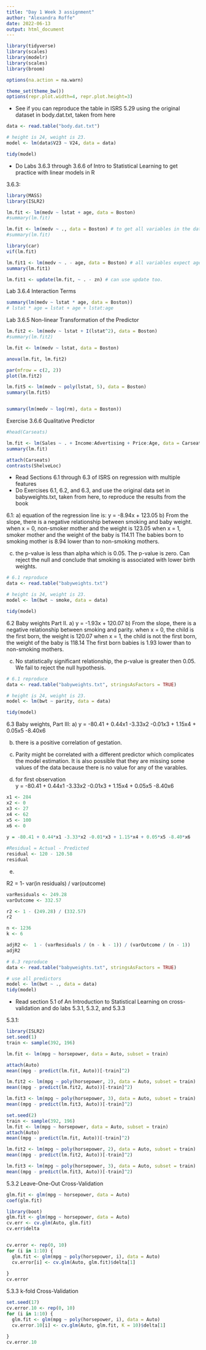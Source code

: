---
title: "Day 1 Week 3 assignment"
author: "Alexandra Roffe"
date: 2022-06-13
output: html_document
---
```{r}

library(tidyverse)
library(scales)
library(modelr)
library(scales)
library(broom)

options(na.action = na.warn)

theme_set(theme_bw())
options(repr.plot.width=4, repr.plot.height=3)
```

- See if you can reproduce the table in ISRS 5.29 using the original dataset in body.dat.txt, taken from here

```{r}

data <- read.table("body.dat.txt")

# height is 24, weight is 23. 
model <- lm(data$V23 ~ V24, data = data)

tidy(model)

```

- Do Labs 3.6.3 through 3.6.6 of Intro to Statistical Learning to get practice with linear models in R

3.6.3:
```{r}
library(MASS)
library(ISLR2)

lm.fit <- lm(medv ~ lstat + age, data = Boston)
#summary(lm.fit)

lm.fit <- lm(medv ~ ., data = Boston) # to get all variables in the data
#summary(lm.fit)

library(car)
vif(lm.fit)

lm.fit1 <- lm(medv ~ . - age, data = Boston) # all variables expect age
summary(lm.fit1)

lm.fit1 <- update(lm.fit, ~ . - zn) # can use update too. 
```

Lab 3.6.4 Interaction Terms
```{r}
summary(lm(medv ~ lstat * age, data = Boston))
# lstat * age = lstat + age + lstat:age

```

Lab 3.6.5 Non-linear Transformation of the Predictor
```{r}

lm.fit2 <- lm(medv ~ lstat + I(lstat^2), data = Boston)
#summary(lm.fit2)

lm.fit <- lm(medv ~ lstat, data = Boston)

anova(lm.fit, lm.fit2)

par(mfrow = c(2, 2))
plot(lm.fit2)

lm.fit5 <- lm(medv ~ poly(lstat, 5), data = Boston)
summary(lm.fit5)


summary(lm(medv ~ log(rm), data = Boston))

```


Exercise 3.6.6 Qualitative Predictor 
```{r}
#head(Carseats)

lm.fit <- lm(Sales ~ . + Income:Advertising + Price:Age, data = Carseats)
summary(lm.fit)

attach(Carseats)
contrasts(ShelveLoc)
```



- Read Sections 6.1 through 6.3 of ISRS on regression with multiple features
- Do Exercises 6.1, 6.2, and 6.3, and use the original data set in babyweights.txt, taken from here, to reproduce the results from the book


6.1:
a) equation of the regression line is: y = -8.94x + 123.05 
b) From the slope, there is a negative relationship between smoking and baby weight. 
    when x = 0, non-smoker mother and the weight is 123.05
    when x = 1, smoker mother and the weight of the baby is 114.11
    The babies born to smoking mother is 8.94 lower than to non-smoking mothers. 
    
c) the p-value is less than alpha which is 0.05. The p-value is zero. Can reject the null and conclude that smoking is associated with lower birth weights. 

```{r}
# 6.1 reproduce
data <- read.table("babyweights.txt")

# height is 24, weight is 23. 
model <- lm(bwt ~ smoke, data = data)

tidy(model)

```

6.2 Baby weights Part II. 
a) y = -1.93x + 120.07
b) From the slope, there is a negative relationship between smoking and parity. 
    when x = 0, the child is the first born, the weight is 120.07
    when x = 1, the child is not the first born, the weight of the baby is 118.14
    The first born babies is 1.93 lower than to non-smoking mothers. 

c) No statistically significant relationship, the p-value is greater then 0.05. We fail to reject the null hypothesis. 

```{r}
# 6.1 reproduce
data <- read.table("babyweights.txt", stringsAsFactors = TRUE)

# height is 24, weight is 23. 
model <- lm(bwt ~ parity, data = data)

tidy(model)

```

6.3 Baby weights, Part III:
a) y = -80.41 + 0.44x1 -3.33x2 -0.01x3 + 1.15x4 + 0.05x5 -8.40x6

b) there is a positive correlation of gestation. 

c) Parity might be correlated with a different predictor which complicates the model estimation. It is also possible that they are missing some values of the data because there is no value for any of the varables. 

d) for first observation  
    y = -80.41 + 0.44x1 -3.33x2 -0.01x3 + 1.15x4 + 0.05x5 -8.40x6
```{r}
x1 <- 284
x2 <- 0
x3 <- 27
x4 <- 62
x5 <- 100
x6 <- 0
  
y = -80.41 + 0.44*x1 -3.33*x2 -0.01*x3 + 1.15*x4 + 0.05*x5 -8.40*x6

#Residual = Actual - Predicted
residual <- 120 - 120.58
residual
```
e) 

R2 = 1- var(in residuals) / var(outcome)

```{r}
varResiduals <- 249.28
varOutcome <- 332.57

r2 <- 1 - (249.28) / (332.57)
r2

n <- 1236
k <- 6

adjR2 <-  1 - (varResiduals / (n - k - 1)) / (varOutcome / (n - 1))
adjR2
```
```{r}
# 6.3 reproduce
data <- read.table("babyweights.txt", stringsAsFactors = TRUE)

# use all predictors
model <- lm(bwt ~ ., data = data)
tidy(model)

```



- Read section 5.1 of An Introduction to Statistical Learning on cross-validation and do labs 5.3.1, 5.3.2, and 5.3.3

5.3.1:
```{r}
library(ISLR2)
set.seed(1)
train <- sample(392, 196)

lm.fit <- lm(mpg ~ horsepower, data = Auto, subset = train)

attach(Auto)
mean((mpg - predict(lm.fit, Auto))[-train]^2)

lm.fit2 <- lm(mpg ~ poly(horsepower, 2), data = Auto, subset = train)
mean((mpg - predict(lm.fit2, Auto))[-train]^2)

lm.fit3 <- lm(mpg ~ poly(horsepower, 3), data = Auto, subset = train)
mean((mpg - predict(lm.fit3, Auto))[-train]^2)

set.seed(2)
train <- sample(392, 196)
lm.fit <- lm(mpg ~ horsepower, data = Auto, subset = train)
attach(Auto)
mean((mpg - predict(lm.fit, Auto))[-train]^2)

lm.fit2 <- lm(mpg ~ poly(horsepower, 2), data = Auto, subset = train)
mean((mpg - predict(lm.fit2, Auto))[-train]^2)

lm.fit3 <- lm(mpg ~ poly(horsepower, 3), data = Auto, subset = train)
mean((mpg - predict(lm.fit3, Auto))[-train]^2)

```


5.3.2 Leave-One-Out Cross-Validation
```{r}
glm.fit <- glm(mpg ~ horsepower, data = Auto)
coef(glm.fit)

library(boot)
glm.fit <- glm(mpg ~ horsepower, data = Auto)
cv.err <- cv.glm(Auto, glm.fit)
cv.err$delta


cv.error <- rep(0, 10)
for (i in 1:10) {
  glm.fit <- glm(mpg ~ poly(horsepower, i), data = Auto)
  cv.error[i] <- cv.glm(Auto, glm.fit)$delta[1]
  
}
cv.error

```



5.3.3 k-fold Cross-Validation
```{r}
set.seed(17)
cv.error.10 <- rep(0, 10)
for (i in 1:10) {
  glm.fit <- glm(mpg ~ poly(horsepower, i), data = Auto)
  cv.error.10[i] <- cv.glm(Auto, glm.fit, K = 10)$delta[1]
  
}
cv.error.10

```






